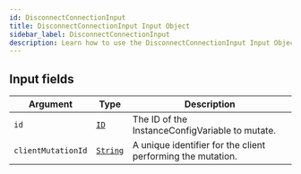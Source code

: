 ```yaml
---
id: DisconnectConnectionInput
title: DisconnectConnectionInput Input Object
sidebar_label: DisconnectConnectionInput
description: Learn how to use the DisconnectConnectionInput Input Object for Prismatic's API.
---
```


## Input fields

| Argument           | Type                                     | Description                                                 |
| ------------------ | ---------------------------------------- | ----------------------------------------------------------- |
| `id`               | [`ID`](api/schema/scalar/ID.mdx)         | The ID of the InstanceConfigVariable to mutate.             |
| `clientMutationId` | [`String`](api/schema/scalar/String.mdx) | A unique identifier for the client performing the mutation. |
